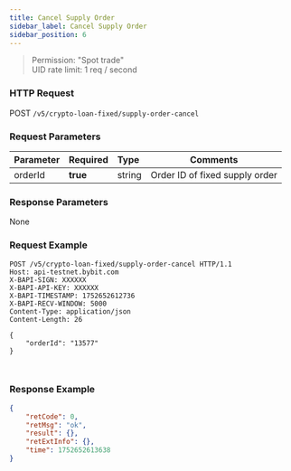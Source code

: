 ```yaml
---
title: Cancel Supply Order
sidebar_label: Cancel Supply Order
sidebar_position: 6
---
```

> Permission: "Spot trade"<br/>
> UID rate limit: 1 req / second

### HTTP Request
POST `/v5/crypto-loan-fixed/supply-order-cancel`

### Request Parameters
| Parameter | Required | Type | Comments|
|:----- |:-------|:-----|------ |
|orderId |**true** |string |Order ID of fixed supply order|

### Response Parameters
None

### Request Example

<Tabs groupId="programming-languages">
<TabItem value="http" label="HTTP">

```http
POST /v5/crypto-loan-fixed/supply-order-cancel HTTP/1.1
Host: api-testnet.bybit.com
X-BAPI-SIGN: XXXXXX
X-BAPI-API-KEY: XXXXXX
X-BAPI-TIMESTAMP: 1752652612736
X-BAPI-RECV-WINDOW: 5000
Content-Type: application/json
Content-Length: 26

{
    "orderId": "13577"
}
```

</TabItem>
<TabItem value="python" label="Python">

```python

```

</TabItem>

<TabItem value="Node" label="Node.js">

```n4js

```

</TabItem>
</Tabs>

### Response Example

```json
{
    "retCode": 0,
    "retMsg": "ok",
    "result": {},
    "retExtInfo": {},
    "time": 1752652613638
}
```
